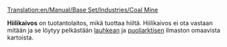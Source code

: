 [[Translation:en/Manual/Base Set/Industries/Coal Mine]]

{{en/Manual/Base Set/Industries/Industries|image=en/Manual/Base Set/Industries/Coalmine.png
|name=Hiilikaivos
|climates=[[en/Lauhkea]], [[en/Puoliarktinen]]
|accepts=Ei mitään
|produces=[[en/Hiili]]
}}

'''Hiilikaivos''' on tuotantolaitos, mikä tuottaa hiiltä. Hiilikaivos ei ota vastaan mitään ja se löytyy pelkästään [[fi/Lauhkea ilmasto|lauhkean]] ja [[fi/Puoliarktinen ilmasto|puoliarktisen]] ilmaston omaavista kartoista.